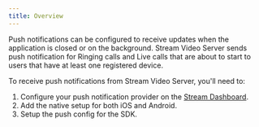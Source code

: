 ```yaml
---
title: Overview
---
```


Push notifications can be configured to receive updates when the application is closed or on the background. Stream Video Server sends push notification for Ringing calls and Live calls that are about to start to users that have at least one registered device.

To receive push notifications from Stream Video Server, you'll need to:

1. Configure your push notification provider on the [Stream Dashboard](https://dashboard.getstream.io).
2. Add the native setup for both iOS and Android.
3. Setup the push config for the SDK.
